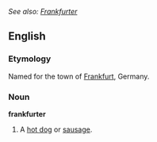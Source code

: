 ''See also: [[Frankfurter]]''
==English==
===Etymology===
Named for the town of [[Frankfurt]], Germany.

===Noun===
{{wikipedia}}
'''frankfurter'''
#A [[hot dog]] or [[sausage]].
